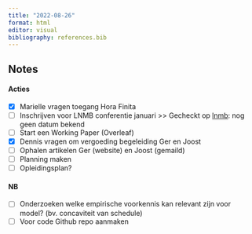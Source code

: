 ```yaml
---
title: "2022-08-26"
format: html
editor: visual
bibliography: references.bib
---
```


## Notes

#### Acties

-   [x] Marielle vragen toegang Hora Finita
-   [ ] Inschrijven voor LNMB conferentie januari \>\> Gecheckt op [lnmb](https://www.lnmb.nl/ "https://www.lnmb.nl/"): nog geen datum bekend
-   [ ] Start een Working Paper (Overleaf)
-   [x] Dennis vragen om vergoeding begeleiding Ger en Joost
-   [ ] Ophalen artikelen Ger (website) en Joost (gemaild)
-   [ ] Planning maken
-   [ ] Opleidingsplan?

#### NB

-   [ ] Onderzoeken welke empirische voorkennis kan relevant zijn voor model? (bv. concaviteit van schedule)
-   [ ] Voor code Github repo aanmaken
